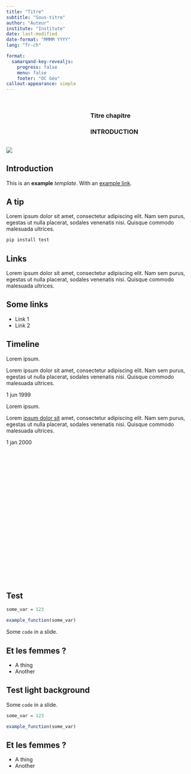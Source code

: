 ```yaml
---
title: "Titre"
subtitle: "Sous-titre"
author: "Auteur"
institute: "Institute"
date: last-modified
date-format: "MMMM YYYY"
lang: "fr-ch"

format:
  samarqand-key-revealjs:
    progress: false
    menu: false
    footer: "OC Géo"
callout-appearance: simple
---
```


## {.no-title}

::: {.columns .absolute top=350 width="100%"}
::: {.column width="40%"}
:::
::: {.column width="55%"}

### Titre chapitre {.chapter}
### INTRODUCTION {.r-fit-text}

:::
:::

![](aurora.png){.image-left}

## Introduction

This is an **example** *template*. With an [example link](template.qmd).

::: {.callout-tip}

## A tip

Lorem ipsum dolor sit amet, consectetur adipiscing elit. Nam sem purus, egestas ut nulla placerat, sodales venenatis nisi. Quisque commodo malesuada ultrices.

:::

::: {.codewindow .terminal}
```bash
pip install test
```
:::

## Links

Lorem ipsum dolor sit amet, consectetur adipiscing elit. Nam sem purus, egestas ut nulla placerat, sodales venenatis nisi. Quisque commodo malesuada ultrices.

::: {.callout-link}

## Some links

- Link 1
- Link 2

:::

## Timeline {.fragment-remove}

::: {.container .fragment .fade-up fragment-index=1}
::: {.timeline .timeline-left style="height: 600px;"}

::: {.timeline-block}
::: {.timeline-icon}

:::
::: {.timeline-content}
Lorem ipsum.

::: {.timeline-details .fragment .fade-out fragment-index=2}
Lorem ipsum dolor sit amet, consectetur adipiscing elit. Nam sem purus, egestas ut nulla placerat, sodales venenatis nisi. Quisque commodo malesuada ultrices.
:::
::: {.timeline-date}
1 jun 1999
:::
:::
:::

::: {.timeline-block .fragment .fade-up fragment-index=2}
::: {.timeline-icon}

:::
::: {.timeline-content}
Lorem ipsum.

::: {.timeline-details .fragment .fade-out fragment-index=3}
Lorem [ipsum dolor sit](template.qmd) amet, consectetur adipiscing elit. Nam sem purus, egestas ut nulla placerat, sodales venenatis nisi. Quisque commodo malesuada ultrices.
:::
::: {.timeline-date}
1 jan 2000
:::
:::
:::

:::
:::

## Test

```r
some_var = 123

example_function(some_var)
```

Some `code` in a slide.

:::callout-women

## Et les femmes ?

- A thing
- Another

:::

## Test light background {.no-footer background-color="#f3f6f9"}

Some `code` in a slide.

```r
some_var = 123

example_function(some_var)
```


:::callout-women

## Et les femmes ?

- A thing
- Another

:::